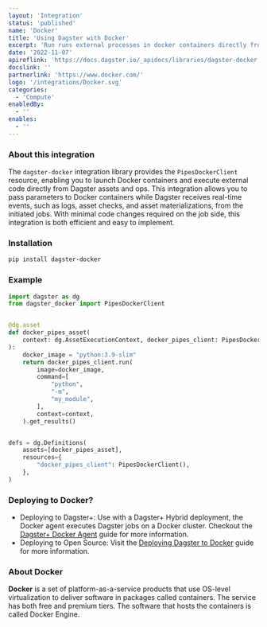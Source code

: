 ```yaml
---
layout: 'Integration'
status: 'published'
name: 'Docker'
title: 'Using Dagster with Docker'
excerpt: 'Run runs external processes in docker containers directly from Dagster.'
date: '2022-11-07'
apireflink: 'https://docs.dagster.io/_apidocs/libraries/dagster-docker'
docslink: ''
partnerlink: 'https://www.docker.com/'
logo: '/integrations/Docker.svg'
categories:
  - 'Compute'
enabledBy:
  - ''
enables:
  - ''
---
```


### About this integration

The `dagster-docker` integration library provides the `PipesDockerClient` resource, enabling you to launch Docker containers and execute external code directly from Dagster assets and ops. This integration allows you to pass parameters to Docker containers while Dagster receives real-time events, such as logs, asset checks, and asset materializations, from the initiated jobs. With minimal code changes required on the job side, this integration is both efficient and easy to implement.

### Installation

```bash
pip install dagster-docker
```

### Example

```python
import dagster as dg
from dagster_docker import PipesDockerClient


@dg.asset
def docker_pipes_asset(
    context: dg.AssetExecutionContext, docker_pipes_client: PipesDockerClient
):
    docker_image = "python:3.9-slim"
    return docker_pipes_client.run(
        image=docker_image,
        command=[
            "python",
            "-m",
            "my_module",
        ],
        context=context,
    ).get_results()


defs = dg.Definitions(
    assets=[docker_pipes_asset],
    resources={
        "docker_pipes_client": PipesDockerClient(),
    },
)
```

### Deploying to Docker?

- Deploying to Dagster+: Use with a Dagster+ Hybrid deployment, the Docker agent executes Dagster jobs on a Docker cluster. Checkout the [Dagster+ Docker Agent](https://docs.dagster.io/dagster-plus/deployment/agents/docker) guide for more information.
- Deploying to Open Source: Visit the [Deploying Dagster to Docker](https://docs.dagster.io/deployment/guides/docker) guide for more information.

### About Docker

**Docker** is a set of platform-as-a-service products that use OS-level virtualization to deliver software in packages called containers. The service has both free and premium tiers. The software that hosts the containers is called Docker Engine.
